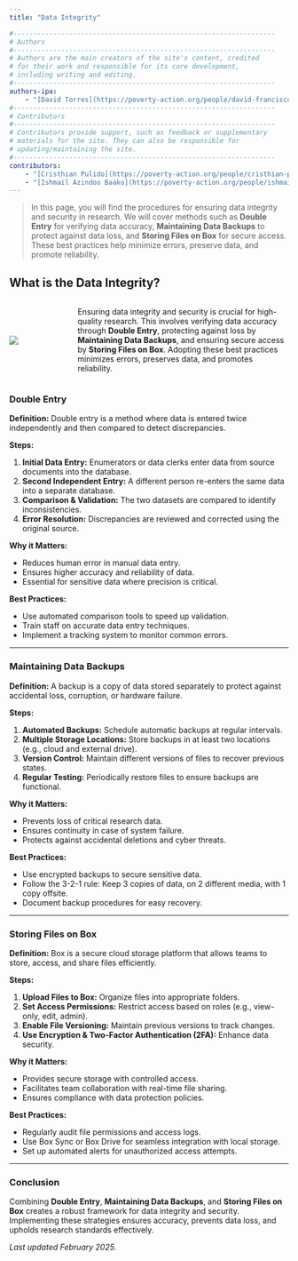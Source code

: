 ```yaml
---
title: "Data Integrity"

#------------------------------------------------------------------
# Authors
#------------------------------------------------------------------
# Authors are the main creators of the site's content, credited
# for their work and responsible for its core development, 
# including writing and editing.
#------------------------------------------------------------------
authors-ipa:
    - "[David Torres](https://poverty-action.org/people/david-francisco-torres-leon)"
#------------------------------------------------------------------
# Contributors
#------------------------------------------------------------------
# Contributors provide support, such as feedback or supplementary
# materials for the site. They can also be responsible for
# updating/maintaining the site.
#------------------------------------------------------------------
contributors:
    - "[Cristhian Pulido](https://poverty-action.org/people/cristhian-pulido)"
    - "[Ishmail Azindoo Baako](https://poverty-action.org/people/ishmail-azindoo-baako)"
---
```

> In this page, you will find the procedures for ensuring data integrity and security in research. We will cover methods such as **Double Entry** for verifying data accuracy, **Maintaining Data Backups** to protect against data loss, and **Storing Files on Box** for secure access. These best practices help minimize errors, preserve data, and promote reliability.


## What is the Data Integrity?

:::: {.columns style="display: flex; align-items: center; column-gap: 2em;"}  
::: {.column width="20%"}  
![](/assets/images/mmds_box.png)  
:::  

::: {.column width="80%"}  
Ensuring data integrity and security is crucial for high-quality research. This involves verifying data accuracy through **Double Entry**, protecting against loss by **Maintaining Data Backups**, and ensuring secure access by **Storing Files on Box**. Adopting these best practices minimizes errors, preserves data, and promotes reliability.
:::  
::::

### Double Entry  
**Definition:** Double entry is a method where data is entered twice independently and then compared to detect discrepancies.  

**Steps:**

1. **Initial Data Entry:** Enumerators or data clerks enter data from source documents into the database.
2. **Second Independent Entry:** A different person re-enters the same data into a separate database.
3. **Comparison & Validation:** The two datasets are compared to identify inconsistencies.
4. **Error Resolution:** Discrepancies are reviewed and corrected using the original source.

**Why it Matters:**

- Reduces human error in manual data entry.
- Ensures higher accuracy and reliability of data.
- Essential for sensitive data where precision is critical.

**Best Practices:**

- Use automated comparison tools to speed up validation.
- Train staff on accurate data entry techniques.
- Implement a tracking system to monitor common errors.

---

### Maintaining Data Backups  
**Definition:** A backup is a copy of data stored separately to protect against accidental loss, corruption, or hardware failure.  

**Steps:**

1. **Automated Backups:** Schedule automatic backups at regular intervals.
2. **Multiple Storage Locations:** Store backups in at least two locations (e.g., cloud and external drive).
3. **Version Control:** Maintain different versions of files to recover previous states.
4. **Regular Testing:** Periodically restore files to ensure backups are functional.

**Why it Matters:**

- Prevents loss of critical research data.
- Ensures continuity in case of system failure.
- Protects against accidental deletions and cyber threats.

**Best Practices:**

- Use encrypted backups to secure sensitive data.
- Follow the 3-2-1 rule: Keep 3 copies of data, on 2 different media, with 1 copy offsite.
- Document backup procedures for easy recovery.

---

### Storing Files on Box  
**Definition:** Box is a secure cloud storage platform that allows teams to store, access, and share files efficiently.  

**Steps:**

1. **Upload Files to Box:** Organize files into appropriate folders.
2. **Set Access Permissions:** Restrict access based on roles (e.g., view-only, edit, admin).
3. **Enable File Versioning:** Maintain previous versions to track changes.
4. **Use Encryption & Two-Factor Authentication (2FA):** Enhance data security.

**Why it Matters:**

- Provides secure storage with controlled access.
- Facilitates team collaboration with real-time file sharing.
- Ensures compliance with data protection policies.

**Best Practices:**

- Regularly audit file permissions and access logs.
- Use Box Sync or Box Drive for seamless integration with local storage.
- Set up automated alerts for unauthorized access attempts.

---

### Conclusion  
Combining **Double Entry**, **Maintaining Data Backups**, and **Storing Files on Box** creates a robust framework for data integrity and security. Implementing these strategies ensures accuracy, prevents data loss, and upholds research standards effectively.

*Last updated February 2025.*